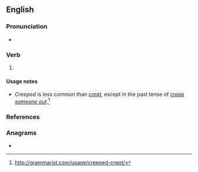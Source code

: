 ==English==

===Pronunciation===
* {{IPA|/kɹiːpt/|lang=en}}

===Verb===
{{head|en|verb form}}

# {{en-past of|creep}}

====Usage notes====
* ''Creeped'' is less common than ''[[crept]]'', except in the past tense of ''[[creep someone out]]''.<ref>http://grammarist.com/usage/creeped-crept/</ref>

===References===
<references/>

===Anagrams===
* {{anagrams|en|a=cdeeepr|precede}}